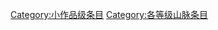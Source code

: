 {{catmore1|[[Wikipedia:山脉专题|Wikipedia:山脉专题]]}}
{{Articles by Quality|topic=山脉|project=山脉|format=TOC}}
{{emptycat}}

[[Category:小作品级条目|Category:小作品级条目]]
[[Category:各等级山脉条目|Category:各等级山脉条目]]